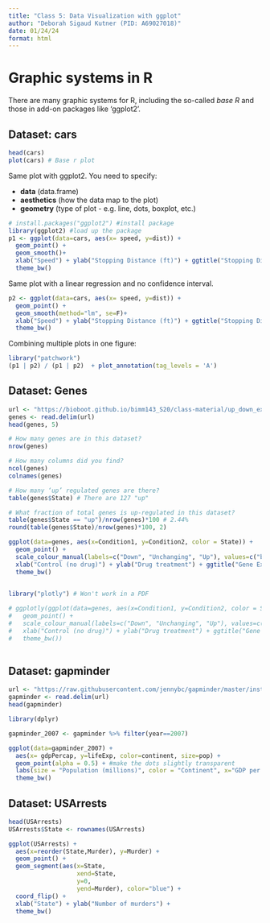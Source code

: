 ```yaml
---
title: "Class 5: Data Visualization with ggplot"
author: "Deborah Sigaud Kutner (PID: A69027018)"
date: 01/24/24
format: html
---
```


# Graphic systems in R

There are many graphic systems for R, including the so-called *base R* and those in add-on packages like 'ggplot2'. 

## Dataset: cars

```r
head(cars) 
plot(cars) # Base r plot
```

Same plot with ggplot2. You need to specify:

- **data** (data.frame)
- **aesthetics** (how the data map to the plot)
- **geometry** (type of plot - e.g. line, dots, boxplot, etc.)

```r
# install.packages("ggplot2") #install package
library(ggplot2) #load up the package
p1 <- ggplot(data=cars, aes(x= speed, y=dist)) +
  geom_point() +
  geom_smooth()+
  xlab("Speed") + ylab("Stopping Distance (ft)") + ggtitle("Stopping Distance of Old Cars") +
  theme_bw()

```

Same plot with a linear regression and no confidence interval.

```r
p2 <- ggplot(data=cars, aes(x= speed, y=dist)) +
  geom_point() +
  geom_smooth(method="lm", se=F)+
  xlab("Speed") + ylab("Stopping Distance (ft)") + ggtitle("Stopping Distance of Old Cars") +
  theme_bw()
```

Combining multiple plots in one figure:

```r
library("patchwork")
(p1 | p2) / (p1 | p2)  + plot_annotation(tag_levels = 'A')
```

## Dataset: Genes

```r
url <- "https://bioboot.github.io/bimm143_S20/class-material/up_down_expression.txt"
genes <- read.delim(url)
head(genes, 5)
```


```r
# How many genes are in this dataset?
nrow(genes)

# How many columns did you find?
ncol(genes)
colnames(genes)

# How many ‘up’ regulated genes are there?
table(genes$State) # There are 127 "up"

# What fraction of total genes is up-regulated in this dataset? 
table(genes$State == "up")/nrow(genes)*100 # 2.44%
round(table(genes$State)/nrow(genes)*100, 2)
```



```r
ggplot(data=genes, aes(x=Condition1, y=Condition2, color = State)) +
  geom_point() +
  scale_colour_manual(labels=c("Down", "Unchanging", "Up"), values=c("blue","gray","red") ) +
  xlab("Control (no drug)") + ylab("Drug treatment") + ggtitle("Gene Expression Changes Upon Drug Treatment") +
  theme_bw()
  
```

```r
library("plotly") # Won't work in a PDF

# ggplotly(ggplot(data=genes, aes(x=Condition1, y=Condition2, color = State, name = Gene)) +
#   geom_point() +
#   scale_colour_manual(labels=c("Down", "Unchanging", "Up"), values=c("blue","gray","red") ) +
#   xlab("Control (no drug)") + ylab("Drug treatment") + ggtitle("Gene Expression Changes Upon Drug Treatment") +
#   theme_bw())
  
```

## Dataset: gapminder 

```r
url <- "https://raw.githubusercontent.com/jennybc/gapminder/master/inst/extdata/gapminder.tsv"
gapminder <- read.delim(url)
head(gapminder)

library(dplyr)

gapminder_2007 <- gapminder %>% filter(year==2007)

ggplot(data=gapminder_2007) +
  aes(x= gdpPercap, y=lifeExp, color=continent, size=pop) +
  geom_point(alpha = 0.5) + #make the dots slightly transparent
  labs(size = "Population (millions)", color = "Continent", x="GDP per capita", y="Life Expectancy (years)") +
  theme_bw()

```

## Dataset: USArrests

```r
head(USArrests)
USArrests$State <- rownames(USArrests)

ggplot(USArrests) +
  aes(x=reorder(State,Murder), y=Murder) +
  geom_point() +
  geom_segment(aes(x=State, 
                   xend=State, 
                   y=0, 
                   yend=Murder), color="blue") +
  coord_flip() +
  xlab("State") + ylab("Number of murders") +
  theme_bw()

```


